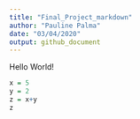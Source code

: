 ```yaml
---
title: "Final_Project_markdown"
author: "Pauline Palma"
date: "03/04/2020"
output: github_document
---
```


Hello World!

```r
x = 5
y = 2
z = x+y
z
```

